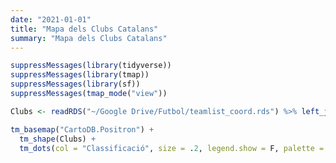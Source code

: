 ```yaml
---
date: "2021-01-01"
title: "Mapa dels Clubs Catalans"
summary: "Mapa dels Clubs Catalans"
---
```

```r
suppressMessages(library(tidyverse))
suppressMessages(library(tmap))
suppressMessages(library(sf))
suppressMessages(tmap_mode("view"))

Clubs <- readRDS("~/Google Drive/Futbol/teamlist_coord.rds") %>% left_join(readRDS("~/Google Drive/Futbol/futstat_tables.rds"), by = "team") %>% na.omit() %>% filter(!str_detect(league,"femenina")) %>% mutate(category = ifelse(str_detect(league, "catalana"),6, ifelse(str_detect(league, "tercera"), 5, ifelse(str_detect(league,"segunda_d"),4, ifelse(str_detect(league,"primera_d"),3, ifelse(str_detect(league, "segunda_1"),2,1)))))) %>% mutate(cat.rank = (6-category)*50+qualitat) %>% arrange(cat.rank) %>% mutate(Classificació = 71:1, lat = ifelse(team %in% c("/Palamos-Cf","/Vic-Riuprimer-Refo-Fc"),lat - .001,lat)) %>% select(fullname,everything()) %>% st_as_sf(coords = c("lon", "lat"), crs = 4326)

tm_basemap("CartoDB.Positron") + 
  tm_shape(Clubs) + 
  tm_dots(col = "Classificació", size = .2, legend.show = F, palette = "-YlOrRd")
```
